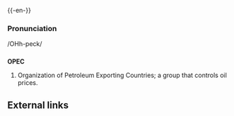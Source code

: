 {{-en-}}

===Pronunciation===
/OHh-peck/ <!-- Help! -->

==={{Acronym}}===
'''OPEC'''
#Organization of Petroleum Exporting Countries; a group that controls oil prices.

==External links==
{{pedialite}}